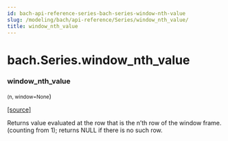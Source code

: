 ```yaml
---
id: bach-api-reference-series-bach-series-window-nth-value
slug: /modeling/bach/api-reference/Series/window_nth_value/
title: window_nth_value
---
```


# bach.Series.window_nth_value

<div className="method">

### <span className="name">window_nth_value</span>

<small className="parameter-list">(<span className="parameter" id="n">n</span>, <span className="parameter" id="window">window=None</span></small>)


&#8203;<span className="view-source">[[source]](https://github.com/objectiv/objectiv-analytics/blob/main/bach/bach/series/series.py)</span>

<div className="content">

Returns value evaluated at the row that is the n’th row of the window frame.
(counting from 1); returns NULL if there is no such row.


</div>


</div>
